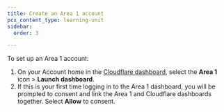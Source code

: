 ```yaml
---
title: Create an Area 1 account
pcx_content_type: learning-unit
sidebar:
  order: 3

---
```


To set up an Area 1 account:

1. On your Account home in the [Cloudflare dashboard](https://dash.cloudflare.com/), select the **Area 1** icon > **Launch dashboard**.
2. If this is your first time logging in to the Area 1 dashboard, you will be prompted to consent and link the Area 1 and Cloudflare dashboards together. Select **Allow** to consent.
